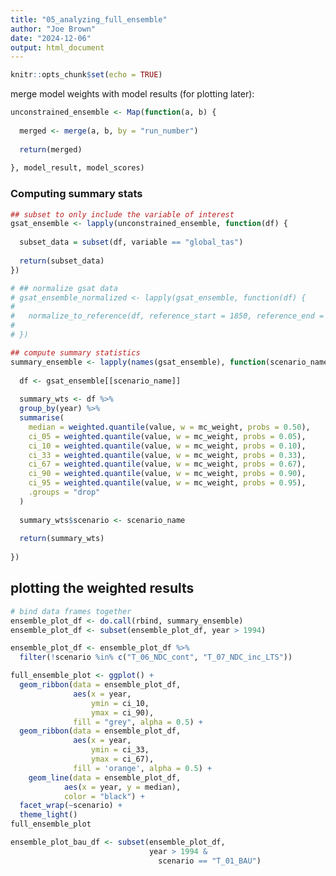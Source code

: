 ```yaml
---
title: "05_analyzing_full_ensemble"
author: "Joe Brown"
date: "2024-12-06"
output: html_document
---
```


```r
knitr::opts_chunk$set(echo = TRUE)
```

merge model weights with model results (for plotting later):
```r
unconstrained_ensemble <- Map(function(a, b) {
  
  merged <- merge(a, b, by = "run_number")
  
  return(merged)
  
}, model_result, model_scores)

```

### Computing summary stats
```r
## subset to only include the variable of interest
gsat_ensemble <- lapply(unconstrained_ensemble, function(df) {
  
  subset_data = subset(df, variable == "global_tas")
  
  return(subset_data)
})

# ## normalize gsat data 
# gsat_ensemble_normalized <- lapply(gsat_ensemble, function(df) {
#   
#   normalize_to_reference(df, reference_start = 1850, reference_end = 1900)
#   
# }) 

## compute summary statistics
summary_ensemble <- lapply(names(gsat_ensemble), function(scenario_name) {
  
  df <- gsat_ensemble[[scenario_name]]
  
  summary_wts <- df %>% 
  group_by(year) %>% 
  summarise(
    median = weighted.quantile(value, w = mc_weight, probs = 0.50),
    ci_05 = weighted.quantile(value, w = mc_weight, probs = 0.05),
    ci_10 = weighted.quantile(value, w = mc_weight, probs = 0.10),
    ci_33 = weighted.quantile(value, w = mc_weight, probs = 0.33),
    ci_67 = weighted.quantile(value, w = mc_weight, probs = 0.67), 
    ci_90 = weighted.quantile(value, w = mc_weight, probs = 0.90), 
    ci_95 = weighted.quantile(value, w = mc_weight, probs = 0.95), 
    .groups = "drop"
  )
  
  summary_wts$scenario <- scenario_name
  
  return(summary_wts)
  
})

```

## plotting the weighted results 
```r
# bind data frames together 
ensemble_plot_df <- do.call(rbind, summary_ensemble)
ensemble_plot_df <- subset(ensemble_plot_df, year > 1994)

ensemble_plot_df <- ensemble_plot_df %>% 
  filter(!scenario %in% c("T_06_NDC_cont", "T_07_NDC_inc_LTS"))

full_ensemble_plot <- ggplot() +
  geom_ribbon(data = ensemble_plot_df, 
              aes(x = year, 
                  ymin = ci_10, 
                  ymax = ci_90), 
              fill = "grey", alpha = 0.5) +
  geom_ribbon(data = ensemble_plot_df, 
              aes(x = year, 
                  ymin = ci_33, 
                  ymax = ci_67), 
              fill = 'orange', alpha = 0.5) +
    geom_line(data = ensemble_plot_df, 
            aes(x = year, y = median), 
            color = "black") +
  facet_wrap(~scenario) +
  theme_light() 
full_ensemble_plot

ensemble_plot_bau_df <- subset(ensemble_plot_df, 
                               year > 1994 &
                                 scenario == "T_01_BAU")



```

